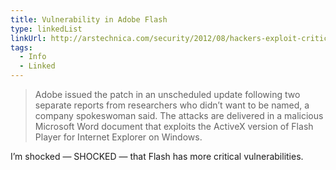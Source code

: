 ```yaml
---
title: Vulnerability in Adobe Flash
type: linkedList
linkUrl: http://arstechnica.com/security/2012/08/hackers-exploit-critical-security-bugs-in-adobe-flash-ms-office/
tags:
  - Info
  - Linked
---
```


> Adobe issued the patch in an unscheduled update following two separate reports from researchers who didn’t want to be named, a company spokeswoman said. The attacks are delivered in a malicious Microsoft Word document that exploits the ActiveX version of Flash Player for Internet Explorer on Windows.

I’m shocked — SHOCKED — that Flash has more critical vulnerabilities.

